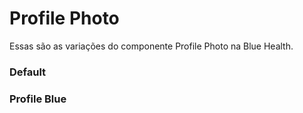 

<Meta of={Story} />

# Profile Photo

Essas são as variações do componente Profile Photo na Blue Health.

### Default

<Canvas of={Story.Default} />

### Profile Blue

<Canvas of={Story.ProfileBlue} />
